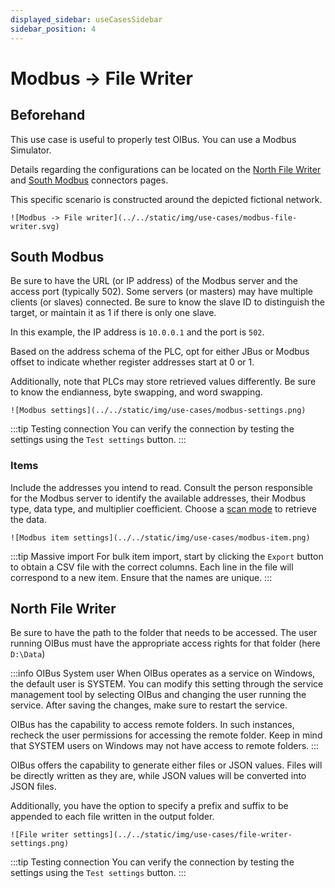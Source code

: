 ```yaml
---
displayed_sidebar: useCasesSidebar
sidebar_position: 4
---
```


# Modbus → File Writer
## Beforehand
This use case is useful to properly test OIBus. You can use a Modbus Simulator.

Details regarding the configurations can be located on the [North File Writer](../guide/north-connectors/file-writer.md)
and [South Modbus](../guide/south-connectors/modbus.md) connectors pages.

This specific scenario is constructed around the depicted fictional network.

<div style={{ display: 'flex', justifyContent: 'center', marginBottom: '2rem' }}>
  <div>

    ![Modbus -> File writer](../../static/img/use-cases/modbus-file-writer.svg)

  </div>
</div>

## South Modbus
Be sure to have the URL (or IP address) of the Modbus server and the access port (typically 502). Some servers (or 
masters) may have multiple clients (or slaves) connected. Be sure to know the slave ID to distinguish the target, or 
maintain it as 1 if there is only one slave.

In this example, the IP address is `10.0.0.1` and the port is `502`.

Based on the address schema of the PLC, opt for either JBus or Modbus offset to indicate whether register addresses
start at 0 or 1.

Additionally, note that PLCs may store retrieved values differently. Be sure to know the endianness, byte swapping, and 
word swapping.

<div style={{ display: 'flex', justifyContent: 'center', marginBottom: '2rem' }}>
  <div>

    ![Modbus settings](../../static/img/use-cases/modbus-settings.png)

  </div>
</div>

:::tip Testing connection
You can verify the connection by testing the settings using the `Test settings` button.
:::

### Items
Include the addresses you intend to read. Consult the person responsible for the Modbus server to identify the available
addresses, their Modbus type, data type, and multiplier coefficient.
Choose a [scan mode](../guide/engine/scan-modes.md) to retrieve the data.

<div style={{ display: 'flex', justifyContent: 'center' }}>
  <div>

    ![Modbus item settings](../../static/img/use-cases/modbus-item.png)

  </div>
</div>

:::tip Massive import
For bulk item import, start by clicking the `Export` button to obtain a CSV file with the correct columns. Each line in
the file will correspond to a new item. Ensure that the names are unique.
:::

## North File Writer
Be sure to have the path to the folder that needs to be accessed. The user running OIBus must have the appropriate
access rights for that folder (here `D:\Data`)

:::info OIBus System user
When OIBus operates as a service on Windows, the default user is SYSTEM. You can modify this setting through the service
management tool by selecting OIBus and changing the user running the service. After saving the changes, make sure to 
restart the service.

OIBus has the capability to access remote folders. In such instances, recheck the user permissions for accessing the
remote folder. Keep in mind that SYSTEM users on Windows may not have access to remote folders.
:::

OIBus offers the capability to generate either files or JSON values. Files will be directly written as they are, while
JSON values will be converted into JSON files.

Additionally, you have the option to specify a prefix and suffix to be appended to each file written in the output folder.

<div style={{ display: 'flex', justifyContent: 'center', marginBottom: '2rem' }}>
  <div>

    ![File writer settings](../../static/img/use-cases/file-writer-settings.png)

  </div>
</div>

:::tip Testing connection
You can verify the connection by testing the settings using the `Test settings` button.
:::